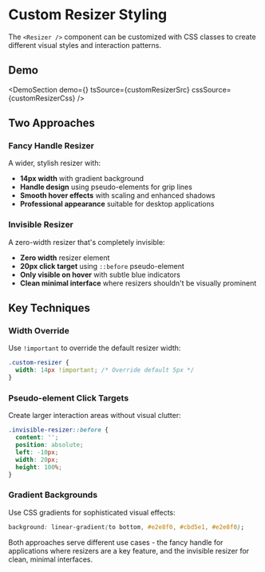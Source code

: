 
# Custom Resizer Styling

The `<Resizer />` component can be customized with CSS classes to create different visual styles and interaction patterns.

## Demo

<DemoSection demo={<CustomResizerDemo />} tsSource={customResizerSrc} cssSource={customResizerCss} />

## Two Approaches

### Fancy Handle Resizer
A wider, stylish resizer with:
- **14px width** with gradient background
- **Handle design** using pseudo-elements for grip lines
- **Smooth hover effects** with scaling and enhanced shadows
- **Professional appearance** suitable for desktop applications

### Invisible Resizer
A zero-width resizer that's completely invisible:
- **Zero width** resizer element
- **20px click target** using `::before` pseudo-element
- **Only visible on hover** with subtle blue indicators
- **Clean minimal interface** where resizers shouldn't be visually prominent

## Key Techniques

### Width Override
Use `!important` to override the default resizer width:
```css
.custom-resizer {
  width: 14px !important; /* Override default 5px */
}
```

### Pseudo-element Click Targets
Create larger interaction areas without visual clutter:
```css
.invisible-resizer::before {
  content: '';
  position: absolute;
  left: -10px;
  width: 20px;
  height: 100%;
}
```

### Gradient Backgrounds
Use CSS gradients for sophisticated visual effects:
```css
background: linear-gradient(to bottom, #e2e8f0, #cbd5e1, #e2e8f0);
```

Both approaches serve different use cases - the fancy handle for applications where resizers are a key feature, and the invisible resizer for clean, minimal interfaces.